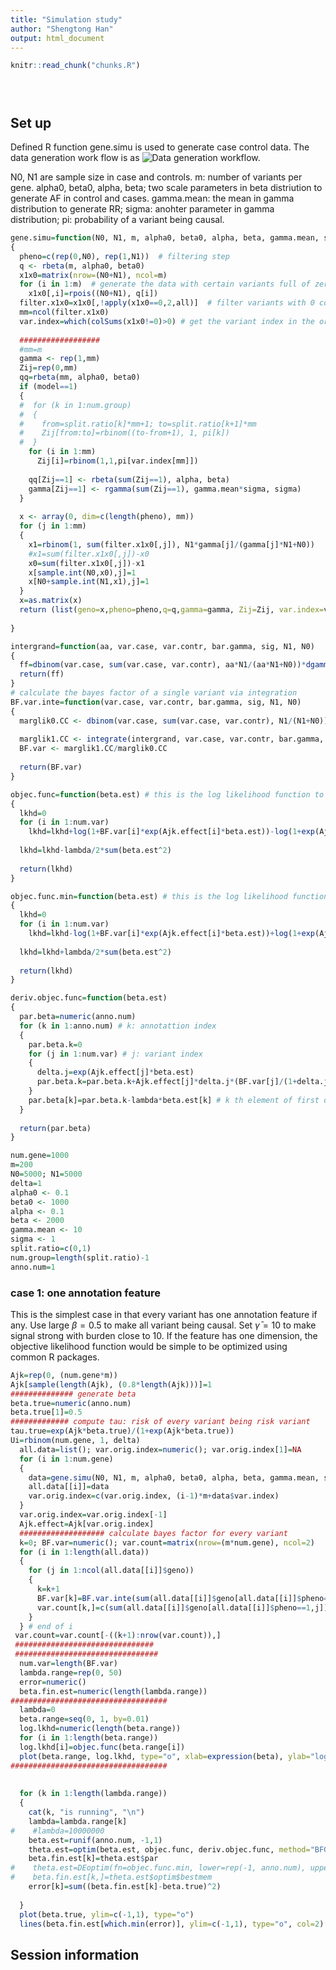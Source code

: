 ```yaml
---
title: "Simulation study"
author: "Shengtong Han"
output: html_document
---
```


<!-- The file analysis/chunks.R contains chunks that define default settings
shared across the workflowr files. -->
```r
knitr::read_chunk("chunks.R")
```

<!-- Update knitr chunk options -->
```r
```

<!-- Insert the date the file was last updated -->
```r
```
<!-- Insert the code version (Git commit SHA1) if Git repository exists and R
 package git2r is installed -->
```r
```

<!-- Add your analysis here -->
## Set up
Defined R function gene.simu is  used to generate case control data. The data generation work flow is as 
![Data generation workflow.](figure/chart.png)


N0, N1 are sample size in case and controls.  m: number of variants per gene. alpha0, beta0, alpha, beta; two scale parameters in beta distriution to generate AF in control and cases. gamma.mean: the mean in gamma distribution to generate RR; sigma: anohter parameter in gamma distribution; pi: probability of a variant being causal.  

```r
gene.simu=function(N0, N1, m, alpha0, beta0, alpha, beta, gamma.mean, sigma, pi, model, num.group, split.ratio)
{
  pheno=c(rep(0,N0), rep(1,N1))  # filtering step
  q <- rbeta(m, alpha0, beta0)
  x1x0=matrix(nrow=(N0+N1), ncol=m)
  for (i in 1:m)  # generate the data with certain variants full of zeros
    x1x0[,i]=rpois((N0+N1), q[i])
  filter.x1x0=x1x0[,!apply(x1x0==0,2,all)]  # filter variants with 0 counts in both cases and controls since these variants are noninformative
  mm=ncol(filter.x1x0)
  var.index=which(colSums(x1x0!=0)>0) # get the variant index in the original data before filtering
  
  ##################
  #mm=m
  gamma <- rep(1,mm)
  Zij=rep(0,mm)
  qq=rbeta(mm, alpha0, beta0)
  if (model==1)
  {
  #  for (k in 1:num.group)
  #  {
  #    from=split.ratio[k]*mm+1; to=split.ratio[k+1]*mm
  #    Zij[from:to]=rbinom((to-from+1), 1, pi[k])
  #  }
    for (i in 1:mm)
      Zij[i]=rbinom(1,1,pi[var.index[mm]])
    
    qq[Zij==1] <- rbeta(sum(Zij==1), alpha, beta)
    gamma[Zij==1] <- rgamma(sum(Zij==1), gamma.mean*sigma, sigma)
  }
  
  x <- array(0, dim=c(length(pheno), mm))
  for (j in 1:mm)
  {
    x1=rbinom(1, sum(filter.x1x0[,j]), N1*gamma[j]/(gamma[j]*N1+N0))
    #x1=sum(filter.x1x0[,j])-x0
    x0=sum(filter.x1x0[,j])-x1
    x[sample.int(N0,x0),j]=1
    x[N0+sample.int(N1,x1),j]=1
  }
  x=as.matrix(x)
  return (list(geno=x,pheno=pheno,q=q,gamma=gamma, Zij=Zij, var.index=var.index))
  
}
```

```r
intergrand=function(aa, var.case, var.contr, bar.gamma, sig, N1, N0)
{
  ff=dbinom(var.case, sum(var.case, var.contr), aa*N1/(aa*N1+N0))*dgamma(aa, bar.gamma*sig, sig)
  return(ff)
}
# calculate the bayes factor of a single variant via integration
BF.var.inte=function(var.case, var.contr, bar.gamma, sig, N1, N0)
{
  marglik0.CC <- dbinom(var.case, sum(var.case, var.contr), N1/(N1+N0))    # Under H0: gamma=1
  
  marglik1.CC <- integrate(intergrand, var.case, var.contr, bar.gamma, sig, N1, N0, low=0, upper=100, stop.on.error=F)$value # Under H1: gamma~gamma(gamma.mean*sigma, sigma) 
  BF.var <- marglik1.CC/marglik0.CC
  
  return(BF.var)
}
```

```r
objec.func=function(beta.est) # this is the log likelihood function to be maximized
{
  lkhd=0
  for (i in 1:num.var)
    lkhd=lkhd+log(1+BF.var[i]*exp(Ajk.effect[i]*beta.est))-log(1+exp(Ajk.effect[i]*beta.est))
  
  lkhd=lkhd-lambda/2*sum(beta.est^2)
  
  return(lkhd)  
}

objec.func.min=function(beta.est) # this is the log likelihood function to be maximized
{
  lkhd=0
  for (i in 1:num.var)
    lkhd=lkhd-log(1+BF.var[i]*exp(Ajk.effect[i]*beta.est))+log(1+exp(Ajk.effect[i]*beta.est))
  
  lkhd=lkhd+lambda/2*sum(beta.est^2)
  
  return(lkhd)  
}

deriv.objec.func=function(beta.est)
{
  par.beta=numeric(anno.num)
  for (k in 1:anno.num) # k: annotattion index
  {
    par.beta.k=0
    for (j in 1:num.var) # j: variant index
    {
      delta.j=exp(Ajk.effect[j]*beta.est)
      par.beta.k=par.beta.k+Ajk.effect[j]*delta.j*(BF.var[j]/(1+delta.j*BF.var[j])-1/(1+delta.j))
    }  
    par.beta[k]=par.beta.k-lambda*beta.est[k] # k th element of first derivative
  }
  
  return(par.beta)
}
```

```r
num.gene=1000
m=200
N0=5000; N1=5000
delta=1
alpha0 <- 0.1
beta0 <- 1000
alpha <- 0.1
beta <- 2000
gamma.mean <- 10
sigma <- 1
split.ratio=c(0,1)
num.group=length(split.ratio)-1
anno.num=1
```


### case 1: one annotation feature
This is the simplest case in that every variant has one annotation feature if any. Use large $\beta=0.5$ to make all variant being causal. Set $\bar{\gamma}=10$ to make signal strong with burden close to 10. If the feature has one dimension, the objective likelihood function would be simple to be optimized using common R packages. 

```r
Ajk=rep(0, (num.gene*m))
Ajk[sample(length(Ajk), (0.8*length(Ajk)))]=1
############## generate beta 
beta.true=numeric(anno.num)
beta.true[1]=0.5
############# compute tau: risk of every variant being risk variant
tau.true=exp(Ajk*beta.true)/(1+exp(Ajk*beta.true))
Ui=rbinom(num.gene, 1, delta)
  all.data=list(); var.orig.index=numeric(); var.orig.index[1]=NA
  for (i in 1:num.gene)
  {
    data=gene.simu(N0, N1, m, alpha0, beta0, alpha, beta, gamma.mean, sigma, pi=tau.true[((i-1)*m+1):(i*m)], Ui[i], num.group, split.ratio)
    all.data[[i]]=data
    var.orig.index=c(var.orig.index, (i-1)*m+data$var.index)
  }
  var.orig.index=var.orig.index[-1]
  Ajk.effect=Ajk[var.orig.index]
  ################### calculate bayes factor for every variant 
  k=0; BF.var=numeric(); var.count=matrix(nrow=(m*num.gene), ncol=2)
  for (i in 1:length(all.data))
  {
    for (j in 1:ncol(all.data[[i]]$geno))
    {
      k=k+1
      BF.var[k]=BF.var.inte(sum(all.data[[i]]$geno[all.data[[i]]$pheno==1,j]), sum(all.data[[i]]$geno[all.data[[i]]$pheno==0,j]), bar.gamma=6, sig=sigma, N1, N0)
      var.count[k,]=c(sum(all.data[[i]]$geno[all.data[[i]]$pheno==1,j]),sum(all.data[[i]]$geno[all.data[[i]]$pheno==0,j]) )
    }
  } # end of i
 var.count=var.count[-((k+1):nrow(var.count)),]
 ###############################
 ################################
  num.var=length(BF.var)
  lambda.range=rep(0, 50)
  error=numeric()
  beta.fin.est=numeric(length(lambda.range))
###################################
  lambda=0
  beta.range=seq(0, 1, by=0.01)
  log.lkhd=numeric(length(beta.range))
  for (i in 1:length(beta.range))
  log.lkhd[i]=objec.func(beta.range[i])
  plot(beta.range, log.lkhd, type="o", xlab=expression(beta), ylab="log(likelihood)")
###################################  
  
  
  for (k in 1:length(lambda.range))
  {
    cat(k, "is running", "\n")  
    lambda=lambda.range[k] 
#    #lambda=10000000
    beta.est=runif(anno.num, -1,1)
    theta.est=optim(beta.est, objec.func, deriv.objec.func, method="BFGS", control=list(fnscale=-1))
    beta.fin.est[k]=theta.est$par
#    theta.est=DEoptim(fn=objec.func.min, lower=rep(-1, anno.num), upper=rep(200, anno.num), control=list(NP=100, itermax=100,trace=FALSE))
#    beta.fin.est[k,]=theta.est$optim$bestmem
    error[k]=sum((beta.fin.est[k]-beta.true)^2)
    
  }
  plot(beta.true, ylim=c(-1,1), type="o")
  lines(beta.fin.est[which.min(error)], ylim=c(-1,1), type="o", col=2)
```


## Session information

<!-- Insert the session information into the document -->
```r
```
